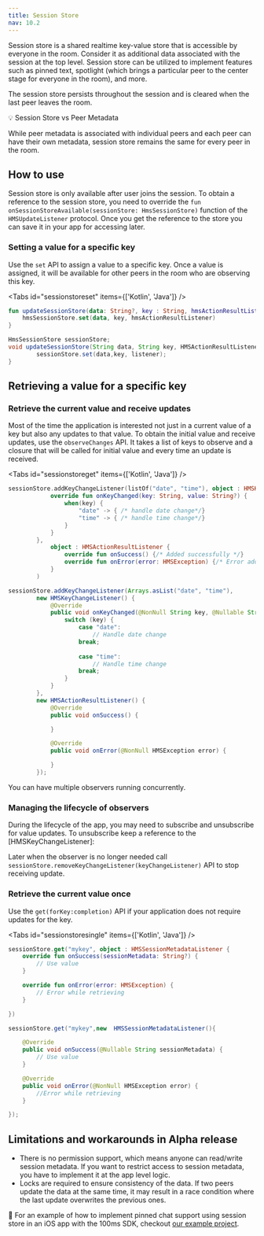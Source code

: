 ```yaml
---
title: Session Store
nav: 10.2
---
```


Session store is a shared realtime key-value store that is accessible by everyone in the room. Consider it as additional data associated with the session at the top level. Session store can be utilized to implement features such as pinned text, spotlight (which brings a particular peer to the center stage for everyone in the room), and more.

The session store persists throughout the session and is cleared when the last peer leaves the room.

<Note>
💡 Session Store vs Peer Metadata

While peer metadata is associated with individual peers and each peer can have their own metadata, session store remains the same for every peer in the room.

</Note>

## How to use

Session store is only available after user joins the session. To obtain a reference to the session store, you need to override the `fun onSessionStoreAvailable(sessionStore: HmsSessionStore)` function of the `HMSUpdateListener` protocol. Once you get the reference to the store you can save it in your app for accessing later.

### Setting a value for a specific key

Use the `set` API to assign a value to a specific key. Once a value is assigned, it will be available for other peers in the room who are observing this key.


<Tabs id="sessionstoreset" items={['Kotlin', 'Java']} />

<Tab id='sessionstoreset-0'>

```kotlin
fun updateSessionStore(data: String?, key : String, hmsActionResultListener: HMSActionResultListener) {
    hmsSessionStore.set(data, key, hmsActionResultListener)
}
```


</Tab>

<Tab id='sessionstoreset-1'>

```java
HmsSessionStore sessionStore;
void updateSessionStore(String data, String key, HMSActionResultListener listener) {
        sessionStore.set(data,key, listener);
}
```

</Tab>

## Retrieving a value for a specific key

### Retrieve the current value and receive updates

Most of the time the application is interested not just in a current value of a key but also any updates to that value. To obtain the initial value and receive updates, use the `observeChanges` API.
It takes a list of keys to observe and a closure that will be called for initial value and every time an update is received.


<Tabs id="sessionstoreget" items={['Kotlin', 'Java']} />

<Tab id='sessionstoreget-0'>

```kotlin
sessionStore.addKeyChangeListener(listOf("date", "time"), object : HMSKeyChangeListener {
            override fun onKeyChanged(key: String, value: String?) {
                when(key) {
                    "date" -> { /* handle date change*/}
                    "time" -> { /* handle time change*/}
                }
            }
        },
            object : HMSActionResultListener {
                override fun onSuccess() {/* Added successfully */}
                override fun onError(error: HMSException) {/* Error adding listener */}
            }
        )
```


</Tab>

<Tab id='sessionstoreget-1'>

```java
sessionStore.addKeyChangeListener(Arrays.asList("date", "time"),
        new HMSKeyChangeListener() {
            @Override
            public void onKeyChanged(@NonNull String key, @Nullable String value) {
                switch (key) {
                    case "date":
                        // Handle date change
                    break;
                    
                    case "time":
                        // Handle time change
                    break;
                }
            }
        },
        new HMSActionResultListener() {
            @Override
            public void onSuccess() {

            }

            @Override
            public void onError(@NonNull HMSException error) {

            }
        });
```

</Tab>

You can have multiple observers running concurrently.

### Managing the lifecycle of observers

During the lifecycle of the app, you may need to subscribe and unsubscribe for value updates. To unsubscribe keep a reference to the [HMSKeyChangeListener]:

Later when the observer is no longer needed call `sessionStore.removeKeyChangeListener(keyChangeListener)` API to stop receiving update.

### Retrieve the current value once

Use the `get(forKey:completion)` API if your application does not require updates for the key.

<Tabs id="sessionstoresingle" items={['Kotlin', 'Java']} />

<Tab id='sessionstoresingle-0'>


```kotlin
sessionStore.get("mykey", object : HMSSessionMetadataListener {
    override fun onSuccess(sessionMetadata: String?) {
        // Use value
    }

    override fun onError(error: HMSException) {
        // Error while retrieving
    }

})

```

</Tab>

<Tab id='sessionstoresingle-1'>

```java
sessionStore.get("mykey",new  HMSSessionMetadataListener(){

    @Override
    public void onSuccess(@Nullable String sessionMetadata) {
        // Use value
    }

    @Override
    public void onError(@NonNull HMSException error) {
        //Error while retrieving
    }

});
```
</Tab>

## Limitations and workarounds in Alpha release

-   There is no permission support, which means anyone can read/write session metadata. If you want to restrict access to session metadata, you have to implement it at the app level logic.
-   Locks are required to ensure consistency of the data. If two peers update the data at the same time, it may result in a race condition where the last update overwrites the previous ones.

👀 For an example of how to implement pinned chat support using session store in an iOS app with the 100ms SDK, checkout [our example project](https://github.com/100mslive/100ms-ios-sdk/tree/main/Example).
